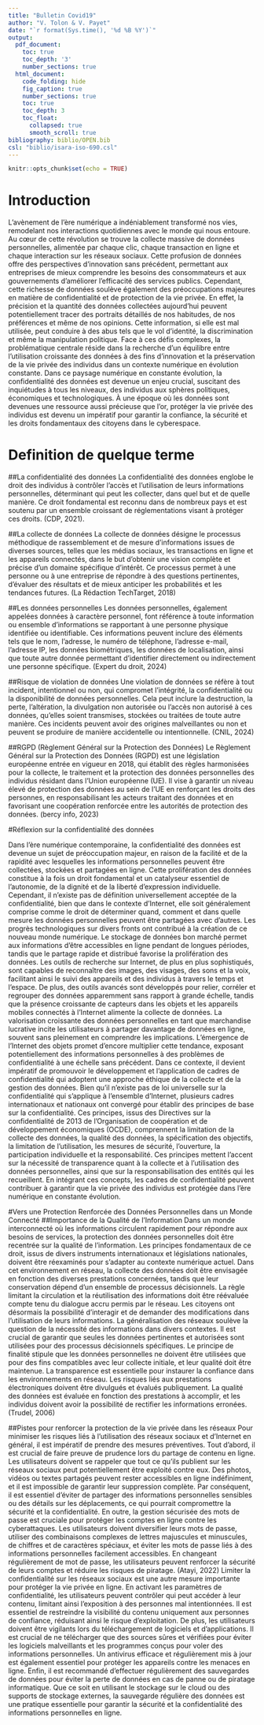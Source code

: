 ```yaml
---
title: "Bulletin Covid19"
author: "V. Tolon & V. Payet"
date: "`r format(Sys.time(), '%d %B %Y')`"
output: 
  pdf_document:
    toc: true
    toc_depth: '3'
    number_sections: true
  html_document:
    code_folding: hide
    fig_caption: true
    number_sections: true
    toc: true
    toc_depth: 3
    toc_float:
      collapsed: true
      smooth_scroll: true
bibliography: biblio/OPEN.bib
csl: "biblio/isara-iso-690.csl"
---
```


```r
knitr::opts_chunk$set(echo = TRUE)
```

# Introduction 
L'avènement de l'ère numérique a indéniablement transformé nos vies, remodelant nos interactions quotidiennes avec le monde qui nous entoure. Au cœur de cette révolution se trouve la collecte massive de données personnelles, alimentée par chaque clic, chaque transaction en ligne et chaque interaction sur les réseaux sociaux. Cette profusion de données offre des perspectives d'innovation sans précédent, permettant aux entreprises de mieux comprendre les besoins des consommateurs et aux gouvernements d'améliorer l'efficacité des services publics. Cependant, cette richesse de données soulève également des préoccupations majeures en matière de confidentialité et de protection de la vie privée. En effet, la précision et la quantité des données collectées aujourd'hui peuvent potentiellement tracer des portraits détaillés de nos habitudes, de nos préférences et même de nos opinions. Cette information, si elle est mal utilisée, peut conduire à des abus tels que le vol d'identité, la discrimination et même la manipulation politique.
Face à ces défis complexes, la problématique centrale réside dans la recherche d'un équilibre entre l'utilisation croissante des données à des fins d'innovation et la préservation de la vie privée des individus dans un contexte numérique en évolution constante. Dans ce paysage numérique en constante évolution, la confidentialité des données est devenue un enjeu crucial, suscitant des inquiétudes à tous les niveaux, des individus aux sphères politiques, économiques et technologiques. À une époque où les données sont devenues une ressource aussi précieuse que l'or, protéger la vie privée des individus est devenu un impératif pour garantir la confiance, la sécurité et les droits fondamentaux des citoyens dans le cyberespace.

# Definition de quelque terme 

##La confidentialité des données
La confidentialité des données englobe le droit des individus à contrôler l'accès et l'utilisation de leurs informations personnelles, déterminant qui peut les collecter, dans quel but et de quelle manière. Ce droit fondamental est reconnu dans de nombreux pays et est soutenu par un ensemble croissant de réglementations visant à protéger ces droits. (CDP, 2021).

##La collecte de données
La collecte de données désigne le processus méthodique de rassemblement et de mesure d'informations issues de diverses sources, telles que les médias sociaux, les transactions en ligne et les appareils connectés, dans le but d'obtenir une vision complète et précise d'un domaine spécifique d'intérêt. Ce processus permet à une personne ou à une entreprise de répondre à des questions pertinentes, d'évaluer des résultats et de mieux anticiper les probabilités et les tendances futures. (La Rédaction TechTarget, 2018)

##Les données personnelles 
Les données personnelles, également appelées données à caractère personnel, font référence à toute information ou ensemble d'informations se rapportant à une personne physique identifiée ou identifiable. Ces informations peuvent inclure des éléments tels que le nom, l'adresse, le numéro de téléphone, l'adresse e-mail, l'adresse IP, les données biométriques, les données de localisation, ainsi que toute autre donnée permettant d'identifier directement ou indirectement une personne spécifique. (Expert du droit, 2024)

##Risque de violation de données
Une violation de données se réfère à tout incident, intentionnel ou non, qui compromet l'intégrité, la confidentialité ou la disponibilité de données personnelles. Cela peut inclure la destruction, la perte, l'altération, la divulgation non autorisée ou l'accès non autorisé à ces données, qu'elles soient transmises, stockées ou traitées de toute autre manière. Ces incidents peuvent avoir des origines malveillantes ou non et peuvent se produire de manière accidentelle ou intentionnelle. (CNIL, 2024)

##RGPD (Règlement Général sur la Protection des Données) 
Le Règlement Général sur la Protection des Données (RGPD) est une législation européenne entrée en vigueur en 2018, qui établit des règles harmonisées pour la collecte, le traitement et la protection des données personnelles des individus résidant dans l'Union européenne (UE). Il vise à garantir un niveau élevé de protection des données au sein de l'UE en renforçant les droits des personnes, en responsabilisant les acteurs traitant des données et en favorisant une coopération renforcée entre les autorités de protection des données. (bercy info, 2023)

#Réflexion sur la confidentialité des données 

Dans l'ère numérique contemporaine, la confidentialité des données est devenue un sujet de préoccupation majeur, en raison de la facilité et de la rapidité avec lesquelles les informations personnelles peuvent être collectées, stockées et partagées en ligne. Cette prolifération des données constitue à la fois un droit fondamental et un catalyseur essentiel de l'autonomie, de la dignité et de la liberté d'expression individuelle. Cependant, il n'existe pas de définition universellement acceptée de la confidentialité, bien que dans le contexte d'Internet, elle soit généralement comprise comme le droit de déterminer quand, comment et dans quelle mesure les données personnelles peuvent être partagées avec d'autres. Les progrès technologiques sur divers fronts ont contribué à la création de ce nouveau monde numérique. Le stockage de données bon marché permet aux informations d'être accessibles en ligne pendant de longues périodes, tandis que le partage rapide et distribué favorise la prolifération des données. Les outils de recherche sur Internet, de plus en plus sophistiqués, sont capables de reconnaître des images, des visages, des sons et la voix, facilitant ainsi le suivi des appareils et des individus à travers le temps et l'espace. De plus, des outils avancés sont développés pour relier, corréler et regrouper des données apparemment sans rapport à grande échelle, tandis que la présence croissante de capteurs dans les objets et les appareils mobiles connectés à l'Internet alimente la collecte de données. 
La valorisation croissante des données personnelles en tant que marchandise lucrative incite les utilisateurs à partager davantage de données en ligne, souvent sans pleinement en comprendre les implications. L'émergence de l'Internet des objets promet d'encore multiplier cette tendance, exposant potentiellement des informations personnelles à des problèmes de confidentialité à une échelle sans précédent. Dans ce contexte, il devient impératif de promouvoir le développement et l'application de cadres de confidentialité qui adoptent une approche éthique de la collecte et de la gestion des données. Bien qu'il n'existe pas de loi universelle sur la confidentialité qui s'applique à l'ensemble d'Internet, plusieurs cadres internationaux et nationaux ont convergé pour établir des principes de base sur la confidentialité. Ces principes, issus des Directives sur la confidentialité de 2013 de l'Organisation de coopération et de développement économiques (OCDE), comprennent la limitation de la collecte des données, la qualité des données, la spécification des objectifs, la limitation de l'utilisation, les mesures de sécurité, l'ouverture, la participation individuelle et la responsabilité. Ces principes mettent l'accent sur la nécessité de transparence quant à la collecte et à l'utilisation des données personnelles, ainsi que sur la responsabilisation des entités qui les recueillent. En intégrant ces concepts, les cadres de confidentialité peuvent contribuer à garantir que la vie privée des individus est protégée dans l'ère numérique en constante évolution.

#Vers une Protection Renforcée des Données Personnelles dans un Monde Connecté
##Importance de la Qualité de l'Information
Dans un monde interconnecté où les informations circulent rapidement pour répondre aux besoins de services, la protection des données personnelles doit être recentrée sur la qualité de l'information. Les principes fondamentaux de ce droit, issus de divers instruments internationaux et législations nationales, doivent être réexaminés pour s'adapter au contexte numérique actuel. Dans cet environnement en réseau, la collecte des données doit être envisagée en fonction des diverses prestations concernées, tandis que leur conservation dépend d'un ensemble de processus décisionnels. La règle limitant la circulation et la réutilisation des informations doit être réévaluée compte tenu du dialogue accru permis par le réseau. Les citoyens ont désormais la possibilité d'interagir et de demander des modifications dans l'utilisation de leurs informations. La généralisation des réseaux soulève la question de la nécessité des informations dans divers contextes. Il est crucial de garantir que seules les données pertinentes et autorisées sont utilisées pour des processus décisionnels spécifiques. Le principe de finalité stipule que les données personnelles ne doivent être utilisées que pour des fins compatibles avec leur collecte initiale, et leur qualité doit être maintenue. La transparence est essentielle pour instaurer la confiance dans les environnements en réseau. Les risques liés aux prestations électroniques doivent être divulgués et évalués publiquement. La qualité des données est évaluée en fonction des prestations à accomplir, et les individus doivent avoir la possibilité de rectifier les informations erronées. (Trudel, 2006)

##Pistes pour renforcer la protection de la vie privée dans les réseaux
Pour minimiser les risques liés à l'utilisation des réseaux sociaux et d'Internet en général, il est impératif de prendre des mesures préventives. Tout d'abord, il est crucial de faire preuve de prudence lors du partage de contenu en ligne. Les utilisateurs doivent se rappeler que tout ce qu'ils publient sur les réseaux sociaux peut potentiellement être exploité contre eux. Des photos, vidéos ou textes partagés peuvent rester accessibles en ligne indéfiniment, et il est impossible de garantir leur suppression complète. Par conséquent, il est essentiel d'éviter de partager des informations personnelles sensibles ou des détails sur les déplacements, ce qui pourrait compromettre la sécurité et la confidentialité. En outre, la gestion sécurisée des mots de passe est cruciale pour protéger les comptes en ligne contre les cyberattaques. Les utilisateurs doivent diversifier leurs mots de passe, utiliser des combinaisons complexes de lettres majuscules et minuscules, de chiffres et de caractères spéciaux, et éviter les mots de passe liés à des informations personnelles facilement accessibles. En changeant régulièrement de mot de passe, les utilisateurs peuvent renforcer la sécurité de leurs comptes et réduire les risques de piratage. (Atayi, 2022)
Limiter la confidentialité sur les réseaux sociaux est une autre mesure importante pour protéger la vie privée en ligne. En activant les paramètres de confidentialité, les utilisateurs peuvent contrôler qui peut accéder à leur contenu, limitant ainsi l'exposition à des personnes mal intentionnées. Il est essentiel de restreindre la visibilité du contenu uniquement aux personnes de confiance, réduisant ainsi le risque d'exploitation. De plus, les utilisateurs doivent être vigilants lors du téléchargement de logiciels et d'applications. Il est crucial de ne télécharger que des sources sûres et vérifiées pour éviter les logiciels malveillants et les programmes conçus pour voler des informations personnelles. Un antivirus efficace et régulièrement mis à jour est également essentiel pour protéger les appareils contre les menaces en ligne. Enfin, il est recommandé d'effectuer régulièrement des sauvegardes de données pour éviter la perte de données en cas de panne ou de piratage informatique. Que ce soit en utilisant le stockage sur le cloud ou des supports de stockage externes, la sauvegarde régulière des données est une pratique essentielle pour garantir la sécurité et la confidentialité des informations personnelles en ligne.

